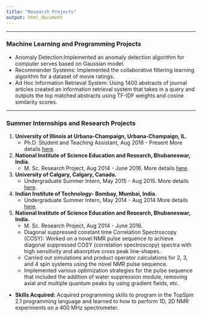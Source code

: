 ```yaml
---
title: "Research Projects"
output: html_document
---
```


***
### Machine Learning and Programming Projects

- Anomaly Detection:Implemented an anomaly detection algorithm for computer serves  based on Gaussian model.
- Recommender Systems: Implemented the collaborative filtering learning algorithm for a dataset of movie ratings.
- Ad Hoc Information Retrieval System: Using 1400 abstracts of journal articles created an information retrieval system that takes in a query and outputs the top matched abstracts using TF-IDF weights and cosine similarity scores.
    
***
### Summer Internships and Research Projects
1. **University of Illinois at Urbana-Champaign, Urbana-Champaign, IL.**
    -  Ph.D. Student and Teaching Assistant, Aug 2016 - Present 
    More details [here](https://punitjha.github.io/phd_project.html).
  
      
2. **National Institute of Science Education and Research, Bhubaneswar, India.**
    - M. Sc. Research Project, Aug 2014 - June 2016.
    More details [here](https://punitjha.github.io/msc_project.html). 

  
3. **University of Calgary, Calgary, Canada.**
    - Undergraduate Summer Intern, May 2015 - Aug 2015.
      More details [here](https://punitjha.github.io/calgary.html).
  
4. **Indian Institute of Technology- Bombay, Mumbai, India.**
     - Undergraduate Summer Intern, May 2014 - Aug 2014
      More details [here](https://punitjha.github.io/iit_b.html).
         
      
5.  **National Institute of Science Education and Research, Bhubaneswar, India.**
    - M. Sc. Research Project, Aug 2014 - June 2016.
    - Diagonal suppressed constant time Correlation Spectroscopy (COSY): Worked on a novel NMR pulse sequence to achieve diagonal suppressed COSY (correlation spectroscopy) spectra with high sensitivity and absorptive cross peak line-shapes.             
    - Carried out simulations and  product operator  calculations for 2, 3, and 4 spin systems using the novel NMR pulse sequence.
    - Implemented various optimization strategies for the pulse sequence that included the addition of water suppression module, removing axial and multiple quantum peaks by using gradient fields, etc. 
  - **Skills Acquired:**
          Acquired programming skills to program in the TopSpin 2.1 programming language and  learned to how to perform 1D, 2D NMR experiments on a 400 MHz spectrometer.
             
             
             
<!--     - Finite-temperature many-body perturbation theory (FT-MBPT): FT-MBPT is a theory to calculate the thermodynamic parameters of the grand canonical system at a given temperature.  -->
  <!--     - I implemented the $\lambda$-variation method to  calculate the $n$th-order corrections to grand potential and internal energy using the FT-MBPT formalism which showed it is mathematically inconsistent and does not conserve charge.  -->
  <!--     - Derived the correct analytic formulas for FT-MBPT using another ansatz wherein charge was conserved. -->
  <!--     Implemented the FT-MBPT in a canonical ensemble and derived semi-analytic formulas. -->
  <!-- - **Original Research Proposal (ORP)** -->
  <!--       - Developed an ORP on the problem of inclusion of long-range (electrostatic) interactions in machine learning algorithms. Analyzed different neural network schemes,            especially deep high-dimensional neural networks (HDNNs), and whether they can efficiently learn and predict molecular charges learned from various charge partitioning schemes. -->
  <!--     - Studied different charge partitioning schemes like Hirshfeld, Charge Model 5, Merz-Singh-Kollman, and Natural Bonding Orbital methods used in molecular dynamics              simulations. -->
  <!--     - Proposed modifications to mathematical formulation and structure of HDNNs to be able to better predict  molecular charges, computational cost for implementing the            project, potential  setbacks, and alternate plans for the project. -->
  <!-- - **Skills Acquired:** -->
  <!--         Acquired knowledge of \textit{ab initio} and DFT electronic structure methods. Learned about machine learning algorithms. Learned to program in Python and enhanced           my programming skills in C++ and FORTRAN. -->

  <!-- ---     -->
  
  
  
  
  
  <!--   - Diagonal suppressed constant time Correlation Spectroscopy (COSY): Worked on a novel NMR pulse sequence to achieve diagonal suppressed COSY (correlation spectroscopy) spectra with high sensitivity and absorptive cross peak line-shapes.              -->
  <!--   - Carried out simulations and  product operator  calculations for 2, 3, and 4 spin systems using the novel NMR pulse sequence. -->
  <!--   - Implemented various optimization strategies for the pulse sequence that included the addition of water suppression module, removing axial and multiple quantum peaks by using gradient fields, etc.  -->
  <!-- - **Skills Acquired:** -->
  <!--         Acquired programming skills to program in the TopSpin 2.1 programming language and  learned to how to perform 1D, 2D NMR experiments on a 400 MHz spectrometer. -->

  <!-- ---     -->
  
  
   <!-- - Quantum reactive flux theory: Studied the quantum analog of classical non-Markovian Kramers' equation and the phase space distribution function formulation of the method of reactive flux in the memory friction regime. Analyzed quantum Kramers' equation for energy diffusion and barrier crossing dynamics in the high-friction regime. -->
   <!--  - **Skills Acquired:** -->
   <!--        Acquired skills to use Mathematica for solving integrals and numerical analysis. Learned mathematical methods in physics. -->

   <!--   ---   -->
   
<!--      -->
<!--       - Dynamics of gas-hydrate nucleation: Wrote C++  codes to study the probability distribution of lifetime of gas hydrate cages in the molecular dynamics simulation of  incipient hydrates starting from a CH\textsubscript{4}/H\textsubscript{2}S bubble in liquid H\textsubscript{2}O in a 3D box. -->
<!--       - Studied the effect of the different guest gas molecules on the lifetime of these cages. } -->
<!--   - **Skills Acquired:** -->
<!--           Learned about the object-oriented programming features of C++ and its data structures. I also learned the skills -->
<!-- required to create memory-efficient C++ codes. -->

<!--   ---   -->
  
 